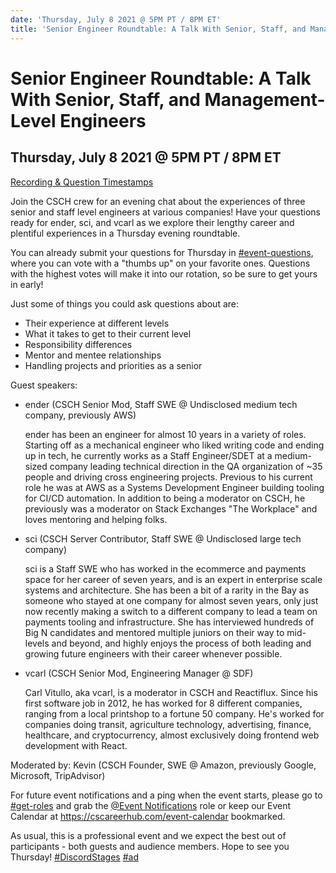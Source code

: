 ```yaml
---
date: 'Thursday, July 8 2021 @ 5PM PT / 8PM ET'
title: 'Senior Engineer Roundtable: A Talk With Senior, Staff, and Management-Level Engineers'
---
```


# Senior Engineer Roundtable: A Talk With Senior, Staff, and Management-Level Engineers

## Thursday, July 8 2021 @ 5PM PT / 8PM ET

[Recording & Question Timestamps](/event-recordings/senior-engineer-roundtable)

Join the CSCH crew for an evening chat about the experiences of three senior and staff level engineers at various companies! Have your questions ready for ender, sci, and vcarl as we explore their lengthy career and plentiful experiences in a Thursday evening roundtable.

You can already submit your questions for Thursday in [#event-questions](https://discord.com/channels/334891772696330241/849380416036143195), where you can vote with a "thumbs up" on your favorite ones. Questions with the highest votes will make it into our rotation, so be sure to get yours in early!

Just some of things you could ask questions about are:

- Their experience at different levels
- What it takes to get to their current level
- Responsibility differences
- Mentor and mentee relationships
- Handling projects and priorities as a senior

Guest speakers:

- ender (CSCH Senior Mod, Staff SWE @ Undisclosed medium tech company, previously AWS)

  ender has been an engineer for almost 10 years in a variety of roles. Starting off as a mechanical engineer who liked writing code and ending up in tech, he currently works as a Staff Engineer/SDET at a medium-sized company leading technical direction in the QA organization of ~35 people and driving cross engineering projects. Previous to his current role he was at AWS as a Systems Development Engineer building tooling for CI/CD automation. In addition to being a moderator on CSCH, he previously was a moderator on Stack Exchanges "The Workplace" and loves mentoring and helping folks.

- sci (CSCH Server Contributor, Staff SWE @ Undisclosed large tech company)

  sci is a Staff SWE who has worked in the ecommerce and payments space for her career of seven years, and is an expert in enterprise scale systems and architecture. She has been a bit of a rarity in the Bay as someone who stayed at one company for almost seven years, only just now recently making a switch to a different company to lead a team on payments tooling and infrastructure. She has interviewed hundreds of Big N candidates and mentored multiple juniors on their way to mid-levels and beyond, and highly enjoys the process of both leading and growing future engineers with their career whenever possible.

- vcarl (CSCH Senior Mod, Engineering Manager @ SDF)

  Carl Vitullo, aka vcarl, is a moderator in CSCH and Reactiflux. Since his first software job in 2012, he has worked for 8 different companies, ranging from a local printshop to a fortune 50 company. He's worked for companies doing transit, agriculture technology, advertising, finance, healthcare, and cryptocurrency, almost exclusively doing frontend web development with React.

Moderated by: Kevin (CSCH Founder, SWE @ Amazon, previously Google, Microsoft, TripAdvisor)

For future event notifications and a ping when the event starts, please go to [#get-roles](https://discord.com/channels/334891772696330241/524775879126155294) and grab the [@Event Notifications](https://discord.gg/cscareerhub) role or keep our Event Calendar at https://cscareerhub.com/event-calendar bookmarked.

As usual, this is a professional event and we expect the best out of participants - both guests and audience members. Hope to see you Thursday! [#DiscordStages](https://discord.gg/cscareerhub) [#ad](https://discord.gg/cscareerhub)
